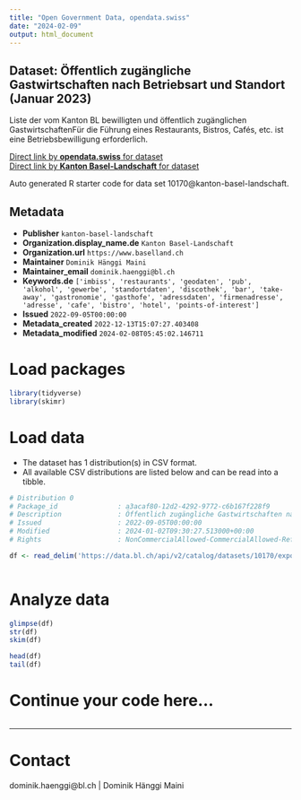 ```yaml
---
title: "Open Government Data, opendata.swiss"
date: "2024-02-09"
output: html_document
---
```


## Dataset: Öffentlich zugängliche Gastwirtschaften nach Betriebsart und Standort (Januar 2023)

Liste der vom Kanton BL bewilligten und öffentlich zugänglichen GastwirtschaftenFür die Führung eines Restaurants, Bistros, Cafés, etc. ist eine Betriebsbewilligung erforderlich.

[Direct link by **opendata.swiss** for dataset](https://opendata.swiss/de/dataset/offentlich-zugangliche-gastwirtschaften-nach-betriebsart-und-standort-juli-2022)<br>
[Direct link by **Kanton Basel-Landschaft** for dataset](https://data.bl.ch/explore/dataset/10170/)

Auto generated R starter code for data set 10170@kanton-basel-landschaft.

## Metadata

- **Publisher** `kanton-basel-landschaft`
- **Organization.display_name.de** `Kanton Basel-Landschaft`
- **Organization.url** `https://www.baselland.ch`
- **Maintainer** `Dominik Hänggi Maini`
- **Maintainer_email** `dominik.haenggi@bl.ch`
- **Keywords.de** `['imbiss', 'restaurants', 'geodaten', 'pub', 'alkohol', 'gewerbe', 'standortdaten', 'discothek', 'bar', 'take-away', 'gastronomie', 'gasthofe', 'adressdaten', 'firmenadresse', 'adresse', 'cafe', 'bistro', 'hotel', 'points-of-interest']`
- **Issued** `2022-09-05T00:00:00`
- **Metadata_created** `2022-12-13T15:07:27.403408`
- **Metadata_modified** `2024-02-08T05:45:02.146711`


# Load packages

```r

library(tidyverse)
library(skimr)

```

# Load data

-   The dataset has 1 distribution(s) in CSV format.
-   All available CSV distributions are listed below and can be read into a tibble.

```r

# Distribution 0
# Package_id               : a3acaf80-12d2-4292-9772-c6b167f228f9
# Description              : Öffentlich zugängliche Gastwirtschaften nach Betriebsart und Standort (Januar 2023) (csv)
# Issued                   : 2022-09-05T00:00:00
# Modified                 : 2024-01-02T09:30:27.513000+00:00
# Rights                   : NonCommercialAllowed-CommercialAllowed-ReferenceRequired

df <- read_delim('https://data.bl.ch/api/v2/catalog/datasets/10170/exports/csv')



```

# Analyze data

```r

glimpse(df)
str(df)
skim(df)

head(df)
tail(df)

```

# Continue your code here...

```r

```

------------------------------------------------------------------------

# Contact

dominik.haenggi@bl.ch | Dominik Hänggi Maini
